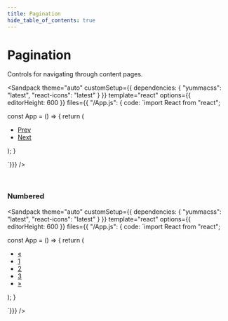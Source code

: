 ```yaml
---
title: Pagination
hide_table_of_contents: true
---
```



# Pagination

Controls for navigating through content pages.

<Sandpack
theme="auto"
customSetup={{ dependencies: { "yummacss": "latest", "react-icons": "latest" } }}
template="react"
options={{ editorHeight: 600 }}
files={{ "/App.js": {
code: `import React from "react";

const App = () => {
   return (
      <div className="ins h-1/1">
        <nav>
            <ul className="d-if mt-2">
                <li>
                    <a className="h:bc-blue bc-l-gray-4 bg-white ml-0 p-1 rad-bl-1 rad-tl-1 t-d-gray-5 h:t-blue" href="#">Prev</a>
                </li>
                <li>
                    <a className="h:bc-blue bc-l-gray-4 bg-white p-1 rad-br-1 rad-tr-1 t-d-gray-5 h:t-blue" href="#">Next</a>
                </li>
            </ul>
        </nav>
      </div>
   );
}

`}}}
/>

<br />

### Numbered

<Sandpack
theme="auto"
customSetup={{ dependencies: { "yummacss": "latest", "react-icons": "latest" } }}
template="react"
options={{ editorHeight: 600 }}
files={{ "/App.js": {
code: `import React from "react";


const App = () => {
   return (
      <div className="ins h-1/1">
        <nav>
            <ul className="d-if mt-2">
                <li>
                    <a className="bc-l-gray-4 h:bg-l-gray-6 bg-white ml-0 p-1 rad-tl-1 rad-bl-1 t-d-gray-5 h:t-d-gray-5" href="#">«</a>
                </li>
                <li>
                    <a className="bc-l-gray-4 h:bg-l-gray-6 bg-white p-1 t-d-gray-5 h:t-d-gray-5" href="#">1</a>
                </li>
                <li>
                    <a className="bc-blue h:bg-l-blue-5 bg-l-blue-6 p-1 t-blue h:t-d-blue-4" href="#">2</a>
                </li>
                <li>
                    <a className="bc-l-gray-4 h:bg-l-gray-6 bg-white p-1 t-d-gray-5 h:t-d-gray-5" href="#">3</a>
                </li>
                <li>
                    <a className="bc-l-gray-4 h:bg-l-gray-6 bg-white p-1 rad-br-1 rad-tr-1 t-d-gray-5 h:t-d-gray-5" href="#">»</a>
                </li>
            </ul>
        </nav>
      </div>
   );
}

`}}}
/>